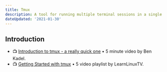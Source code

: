 ```yaml
---
title: Tmux
description: A tool for running multiple terminal sessions in a single window at the same time.
dateUpdated: '2021-01-30'
---
```


## Introduction

- 📺 [Introduction to tmux - a really quick one](https://m.youtube.com/watch?v=MGN5JcpC7e0) • 5 minute video by Ben Kadel.
- 📺 [Getting Started with tmux](https://m.youtube.com/playlist?list=PLT98CRl2KxKGiyV1u6wHDV8VwcQdzfuKe) • 5 video playlist by LearnLinuxTV.
